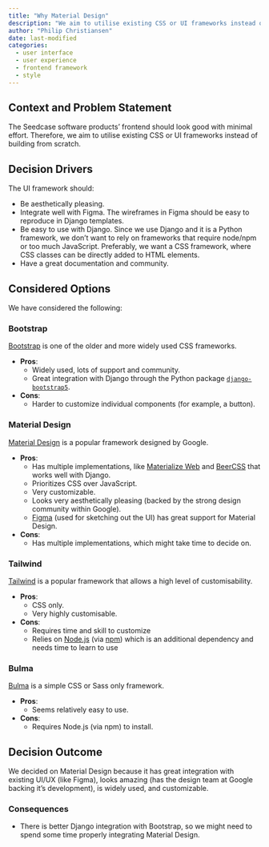 ```yaml
---
title: "Why Material Design"
description: "We aim to utilise existing CSS or UI frameworks instead of building from scratch so Seedcase will look good with minimal effort. Since Material Design lives up to these requirements, we have chosen this framework for Seedcase."
author: "Philip Christiansen"
date: last-modified
categories:
  - user interface
  - user experience
  - frontend framework
  - style
---
```


## Context and Problem Statement

The Seedcase software products' frontend should look good with minimal effort. Therefore, we aim to utilise existing CSS or UI frameworks instead of building from scratch.

## Decision Drivers

The UI framework should:

- Be aesthetically pleasing.
- Integrate well with Figma. The wireframes in Figma should be easy to reproduce in Django templates.
- Be easy to use with Django. Since we use Django and it is a Python framework, we don't want to rely on frameworks that require node/npm or too much JavaScript. Preferably, we want a CSS framework, where CSS classes can be directly added to HTML elements.
- Have a great documentation and community.

## Considered Options

We have considered the following:

### Bootstrap

[Bootstrap](https://getbootstrap.com/) is one of the older and more widely used CSS frameworks. 

- **Pros**:
    - Widely used, lots of support and community.
    - Great integration with Django through the Python package [`django-bootstrap5`](https://pypi.org/project/django-bootstrap5/).
- **Cons**:
    - Harder to customize individual components (for example, a button).

### Material Design

[Material Design](https://m3.material.io/) is a popular framework designed by Google. 

- **Pros**:
    - Has multiple implementations, like [Materialize Web](https://materializeweb.com/) and [BeerCSS](https://www.beercss.com/) that works well with Django.
    - Prioritizes CSS over JavaScript.
    - Very customizable.
    - Looks very aesthetically pleasing (backed by the strong design community within Google).
    - [Figma](https://www.figma.com/) (used for sketching out the UI) has great support for Material Design.
- **Cons**:
    - Has multiple implementations, which might take time to decide on.

### Tailwind

[Tailwind](https://tailwindcss.com/) is a popular framework that allows a high level of customisability.

- **Pros**:
    - CSS only.
    - Very highly customisable.
- **Cons**:
    - Requires time and skill to customize
    - Relies on [Node.js](https://nodejs.org/en) (via [npm](https://www.npmjs.com/)) which is an additional dependency and needs time to learn to use

### Bulma

[Bulma](https://bulma.io/) is a simple CSS or Sass only framework.

- **Pros**:
    - Seems relatively easy to use.
- **Cons**:
    - Requires Node.js (via npm) to install.

## Decision Outcome

We decided on Material Design because it has great integration with existing UI/UX (like Figma), looks amazing (has the design team at Google backing it's development), is widely used, and customizable.

### Consequences

- There is better Django integration with Bootstrap, so we might need to spend some time properly integrating Material Design.